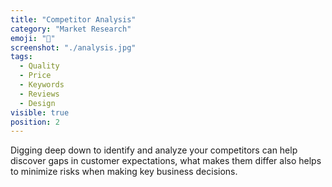 ```yaml
---
title: "Competitor Analysis"
category: "Market Research"
emoji: "🔎"
screenshot: "./analysis.jpg"
tags:
  - Quality
  - Price
  - Keywords
  - Reviews
  - Design
visible: true
position: 2
---
```


Digging deep down to identify and analyze your competitors can help discover gaps in customer expectations, what makes them differ also helps to minimize risks when making key business decisions.
